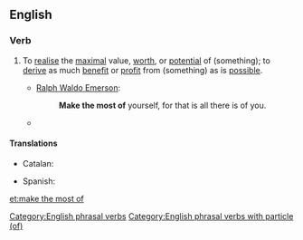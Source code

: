 ==English==

===Verb===
{{en-verb|head=[[make]] [[the]] [[most]] [[of]]|makes the most of|making the most of|made the most of}}

# {{context|idiomatic|transitive|lang=en}} To [[realise]] the [[maximal]] value, [[worth]], or [[potential]] of (something); to [[derive]] as much [[benefit]] or [[profit]] from (something) as is [[possible]].
#* [[w:Ralph Waldo Emerson|Ralph Waldo Emerson]]:
#*: '''Make the most of''' yourself, for that is all there is of you.
#* {{quote-news
|year=2011
|date=Jan. 25
|author=Les Roopanarine
|title=Wigan 1 - 2 Aston Villa
|work=BBC
|url=http://news.bbc.co.uk/sport2/hi/football/eng_prem/9369947.stm
|page=
|passage=But with the home side likewise unable to '''make the most of''' a period of first-half ascendancy, Villa were swift to make amends on the restart.}}

====Translations====
{{trans-top|realise the maximal value, worth, or potential of}}
* Catalan: {{t+|ca|aprofitar}}
{{trans-mid}}
* Spanish: {{t+|es|aprovechar}}
{{trans-bottom}}

[[et:make the most of]]
[[Category:English phrasal verbs]]
[[Category:English phrasal verbs with particle (of)]]